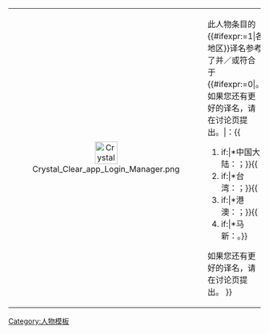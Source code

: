 {| class="messagebox standard-talk" style="font-size: 95%"
| width="50px" align="center"| [[File:Crystal Clear app Login Manager.png|45px]]
| <div class="plainlinks">此人物条目的{{#ifexpr:{{{boolean|<noinclude>1</noinclude>}}}=1|各地区}}译名参考了并／或符合于{{#ifexpr:{{{boolean|<noinclude>1</noinclude>}}}=0|{{{zh-cn|}}}{{{zh-tw|}}}{{{zh-hk|}}}{{{zh-sg|}}}。如果您还有更好的译名，请在讨论页提出。|：{{
#if:{{{zh-cn<includeonly>|</includeonly>}}}|*中国大陆：{{{zh-cn}}}；}}{{
#if:{{{zh-tw<includeonly>|</includeonly>}}}|*台湾：{{{zh-tw}}}；}}{{
#if:{{{zh-hk<includeonly>|</includeonly>}}}|*港澳：{{{zh-hk}}}；}}{{
#if:{{{zh-sg<includeonly>|</includeonly>}}}|*马新：{{{zh-sg}}}。}}

如果您还有更好的译名，请在讨论页提出。
}}</div>
|}<noinclude>
[[Category:人物模板]]
</noinclude>